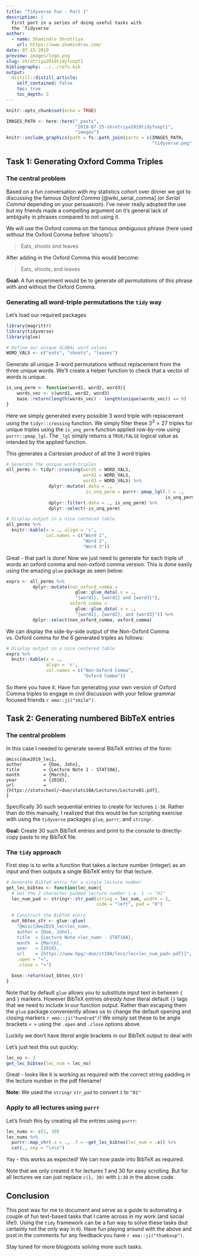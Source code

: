 ```yaml
---
title: "Tidyverse Fun - Part 1"
description: |
  First part in a series of doing useful tasks with 
  the `Tidyverse`
author:
  - name: Shamindra Shrotriya
    url: https://www.shamindras.com/
date: 07-15-2019
preview: images/logo.png
slug: shrotriya2019tidyfunpt1
bibliography: ../../refs.bib
output:
  distill::distill_article:
    self_contained: false
    toc: true
    toc_depth: 2
---
```


```r
knitr::opts_chunk$set(echo = TRUE)
```

```r
IMAGES_PATH <- here::here("_posts",
                          "2019-07-25-shrotriya2019tidyfunpt1",
                          "images")
knitr::include_graphics(path = fs::path_join(parts = c(IMAGES_PATH, 
                                                       "tidyverse.png")))
```

## Task 1: Generating Oxford Comma Triples

### The central problem

Based on a fun conversation with my statistics cohort 
over dinner we got to discussing the famous *Oxford Comma* [@wiki_serial_comma] (or *Serial Comma* depending on your
persuasion). I've never really adopted the use but my
friends made a compelling argument on it's general lack
of ambiguity in phrases compared to not using it.

We will use the Oxford comma on the famous *ambiguous*
phrase (here used without the Oxford Comma 
before 'shoots'):

> Eats, shoots and leaves

After adding in the Oxford Comma this would become:

> Eats, shoots, and leaves

**Goal:** A fun experiment would be to generate *all permutations* of this phrase with and without 
the Oxford Comma.

### Generating all word-triple permutations the `tidy` way

Let's load our required packages

```r
library(magrittr)
library(tidyverse)
library(glue)
```

```r
# Define our unique GLOBAL word values
WORD_VALS <- c("eats", "shoots", "leaves")
```

Generate all unique 3-word permutations without replacement from the three unique words. We'll create a helper
function to check that a vector of words is unique.

```r
is_unq_perm <- function(word1, word2, word3){
    words_vec <- c(word1, word2, word3)
    base::return(length(words_vec) - length(unique(words_vec)) == 0)
}
```

Here we simply generated every possible 3 word triple
with replacement using the `tidyr::crossing` function.
We simply filter these $3^3 = 27$ triples for unique
triples using the `is_unq_perm` function applied
row-by-row using `purrr::pmap_lgl`. The `_lgl` simply
returns a `TRUE/FALSE` logical value as intended by
the applied function.

<aside>
This generates a *Cartesian product* of all the 3 word
triples
</aside>

```r
# Generate the unique word-triples
all_perms <- tidyr::crossing(word1 = WORD_VALS, 
                             word2 = WORD_VALS, 
                             word3 = WORD_VALS) %>% 
                dplyr::mutate(.data = ., 
                              is_unq_perm = purrr::pmap_lgl(.l = ., 
                                                            is_unq_perm)) %>% 
                dplyr::filter(.data = ., is_unq_perm) %>% 
                dplyr::select(-is_unq_perm)

# Display output in a nice centered table
all_perms %>% 
  knitr::kable(x = ., align = 'c',
               col.names = c("Word 1", 
                             "Word 2", 
                             "Word 3"))
```

Great - that part is done! Now we just need to generate
for each triple of words an oxford comma and non-oxford
comma version. This is done easily using the amazing
`glue` package as seen below:

```r
exprs <- all_perms %>%
          dplyr::mutate(non_oxford_comma = 
                          glue::glue_data(.x = ., 
                          "{word1}, {word2} and {word3}"), 
                        oxford_comma = 
                          glue::glue_data(.x = ., 
                          "{word1}, {word2}, and {word3}")) %>% 
          dplyr::select(non_oxford_comma, oxford_comma)
```

We can display the side-by-side output of the Non-Oxford
Comma vs. Oxford comma for the $6$ generated triples as
follows:

```r
# Display output in a nice centered table
exprs %>% 
  knitr::kable(x = ., 
               align = 'c', 
               col.names = c("Non-Oxford Comma", 
                             "Oxford Comma"))
```

So there you have it. Have fun generating your
own version of Oxford Comma triples to engage
in civil discussion with your fellow grammar 
focused friends `r emo::ji("smile")`.

## Task 2: Generating numbered BibTeX entries

### The central problem

In this case I needed to generate several BibTeX entries of the form:

```markup
@misc{doe2019_lec1,
author        = {Doe, John},
title         = {Lecture Note 1 - STAT10A},
month         = {March},
year          = {2018},
url           = {https://statschool/~doe/stats10A/Lectures/Lecture01.pdf},
}
```

Specifically 30 such sequential entries to create for lectures `1-30`. Rather
than do this manually, I realized that
this would be fun scripting exercise with using the
`tidyverse` packages `glue`, `purrr`, and `stringr`.

**Goal:** Create 30 such BibTeX entries and print to 
the console to directly-copy paste to my BibTeX file.

### The `tidy` approach

First step is to write a function that takes a lecture number (integer)
as an input and then outputs a single BibTeX entry for that lecture.

```r
# Generate BibTeX entry for a single lecture number
get_lec_bibtex <- function(lec_num){
  # Get the 2 character padded lecture number i.e. 1 -> "01"
  lec_num_pad <- stringr::str_pad(string = lec_num, width = 2, 
                                  side = "left", pad = "0")
  
  # Construct the BibTeX entry
  out_bbtex_str <- glue::glue(
    "@misc{doe2019_lec<lec_num>,
    author = {Doe, John},
    title  = {Lecture Note <lec_num> - STAT10A},
    month  = {March},
    year   = {2018},
    url    = {https://www.hpg/~doe/st10A/lecs/lec<lec_num_pad>.pdf}}",
    .open = "<", 
    .close = ">")

  base::return(out_bbtex_str)
}
```

Note that by default `glue` allows you to substitute input text in
between `{` and `}` markers. However BibTeX entries *already
have* literal default `{}` tags that we need to include in
our function output. Rather than escaping them the `glue` 
package conveniently allows us to change the default opening 
and closing markers `r emo::ji("hundred")`! We simply set 
these to be angle brackets `< >` using the `.open` and `.close` 
options above.

<aside>
Luckily we don't have *literal* angle brackets in our BibTeX
output to deal with
</aside>

Let's just test this out quickly:

```r
lec_no <- 1
get_lec_bibtex(lec_num = lec_no)
```

Great - looks like it is working as required with the correct string padding
in the lecture number in the pdf filename!

<aside>
**Note:** We used the `stringr` `str_pad` to convert `1` to `"01"`
</aside>

### Apply to all lectures using `purrr`

Let's finish this by creating all the entries using `purrr`:

```r
lec_nums <- c(1, 30)
lec_nums %>% 
  purrr::map_chr(.x = ., .f = ~get_lec_bibtex(lec_num = .x)) %>% 
  cat(., sep = "\n\n")
```

Yay - this works as expected! We can now paste into BibTeX 
as required.

Note that we only created it for lectures 1 and 30 for easy 
scrolling. But for all lectures we can just 
replace `c(1, 30)` with `1:30` in the above code.

## Conclusion

This post was for me to document and serve as a guide to automating 
a couple of fun text-based tasks that I came across in my work
(and social life!). Using the `tidy` framework can be a fun way
to solve these tasks (but certainly not the only way in `R`). 
Have fun playing around with the above and post in the comments
for any feedback you have `r emo::ji("thumbsup")`.

Stay tuned for more blogposts solving more such tasks.